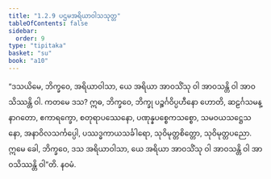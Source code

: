 ```yaml
---
title: "1.2.9 ပဌမအရိယာဝါသသုတ္တ"
tableOfContents: false
sidebar:
  order: 9
type: "tipitaka"
basket: "su"
book: "a10"
---
```



<DynamicBreadcrumb />

<Division number="19" book="a10" e="ch" v="17" p="279">

<Paragraph number="117" book="a10">
“ဒသယိမေ, ဘိက္ခဝေ, အရိယာဝါသာ, ယေ အရိယာ အာဝသိံသု ဝါ အာဝသန္တိ ဝါ အာဝသိဿန္တိ ဝါ. ကတမေ ဒသ? ဣဓ, ဘိက္ခဝေ, ဘိက္ခု ပဉ္စင်္ဂဝိပ္ပဟီနော ဟောတိ, ဆဠင်္ဂသမန္နာဂတော, ဧကာရက္ခော, စတုရာပဿေနော, ပဏုန္နပစ္စေကသစ္စော, သမဝယသဋ္ဌေသနော, အနာဝိလသင်္ကပ္ပေါ, ပဿဒ္ဓကာယသင်္ခါရော, သုဝိမုတ္တစိတ္တော, သုဝိမုတ္တပညော. ဣမေ ခေါ, ဘိက္ခဝေ, ဒသ အရိယာဝါသာ, ယေ အရိယာ အာဝသိံသု ဝါ အာဝသန္တိ ဝါ အာဝသိဿန္တိ ဝါ”တိ.

</Paragraph>
</Division>

<Paragraph number="118" type="center" book="a10">
နဝမံ.
</Paragraph>